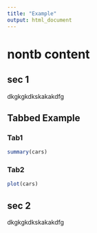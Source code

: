 ```yaml
---
title: "Example"
output: html_document
---
```


# nontb content

## sec 1
dkgkgkdkskakakdfg



## Tabbed Example {.tabset}

### Tab1

```r
summary(cars)
```

### Tab2

```r
plot(cars)
```

## sec 2
dkgkgkdkskakakdfg